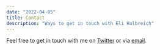 ```yaml
---
date: "2022-04-05"
title: Contact
description: "Ways to get in touch with Eli Halbreich"
---
```


Feel free to get in touch with me on [Twitter](https://twitter.com/EliHalbreich) or via [email](mailto:Eli.Halbreich@ttu.edu).